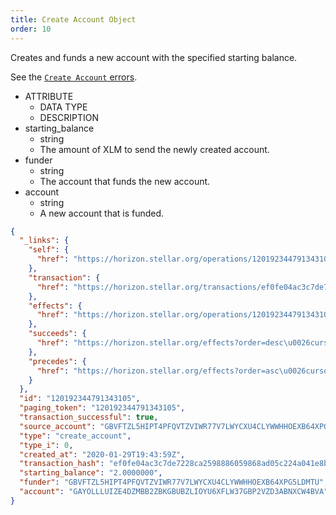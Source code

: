 ```yaml
---
title: Create Account Object
order: 10
---
```



Creates and funds a new account with the specified starting balance.

See the [`Create Account` errors](../../../errors/result-codes/operation-specific/create-account.mdx).

<AttributeTable>

- ATTRIBUTE
  - DATA TYPE
  - DESCRIPTION
- starting_balance
  - string
  - The amount of XLM to send the newly created account.
- funder
  - string
  - The account that funds the new account.
- account
  - string
  - A new account that is funded.

</AttributeTable>

<ExampleResponse>

```json
{
  "_links": {
    "self": {
      "href": "https://horizon.stellar.org/operations/120192344791343105"
    },
    "transaction": {
      "href": "https://horizon.stellar.org/transactions/ef0fe04ac3c7de7228ca2598886059868ad05c224a041e8b2d9ee2a8a9dd6894"
    },
    "effects": {
      "href": "https://horizon.stellar.org/operations/120192344791343105/effects"
    },
    "succeeds": {
      "href": "https://horizon.stellar.org/effects?order=desc\u0026cursor=120192344791343105"
    },
    "precedes": {
      "href": "https://horizon.stellar.org/effects?order=asc\u0026cursor=120192344791343105"
    }
  },
  "id": "120192344791343105",
  "paging_token": "120192344791343105",
  "transaction_successful": true,
  "source_account": "GBVFTZL5HIPT4PFQVTZVIWR77V7LWYCXU4CLYWWHHOEXB64XPG5LDMTU",
  "type": "create_account",
  "type_i": 0,
  "created_at": "2020-01-29T19:43:59Z",
  "transaction_hash": "ef0fe04ac3c7de7228ca2598886059868ad05c224a041e8b2d9ee2a8a9dd6894",
  "starting_balance": "2.0000000",
  "funder": "GBVFTZL5HIPT4PFQVTZVIWR77V7LWYCXU4CLYWWHHOEXB64XPG5LDMTU",
  "account": "GAYOLLLUIZE4DZMBB2ZBKGBUBZLIOYU6XFLW37GBP2VZD3ABNXCW4BVA"
}
```

</ExampleResponse>
